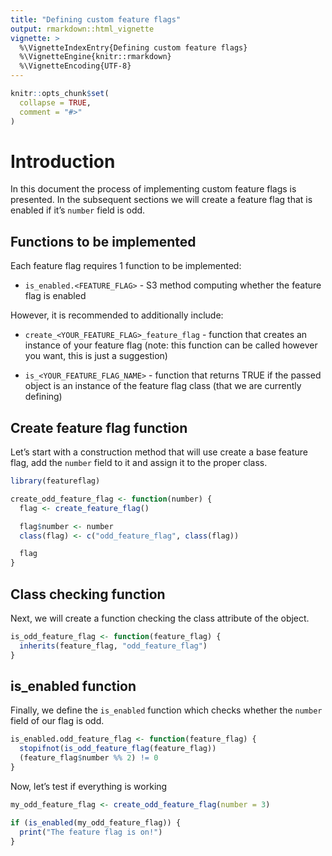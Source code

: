 ---
title: "Defining custom feature flags"
output: rmarkdown::html_vignette
vignette: >
  %\VignetteIndexEntry{Defining custom feature flags}
  %\VignetteEngine{knitr::rmarkdown}
  %\VignetteEncoding{UTF-8}
---

```{r, include = FALSE}
knitr::opts_chunk$set(
  collapse = TRUE,
  comment = "#>"
)
```

# Introduction

In this document the process of implementing custom feature flags is presented. In the subsequent sections we will create a feature flag that is enabled if it's `number` field is odd.


## Functions to be implemented
Each feature flag requires 1 function to be implemented:

* `is_enabled.<FEATURE_FLAG>` - S3 method computing whether the feature flag is enabled

However, it is recommended to additionally include:

* `create_<YOUR_FEATURE_FLAG>_feature_flag` - function that creates an instance of your feature flag (note: this function can be called however you want, this is just a suggestion)

* `is_<YOUR_FEATURE_FLAG_NAME>` - function that returns TRUE if the passed object is an instance of the feature flag class (that we are currently defining)

## Create feature flag function
Let's start with a construction method that will use create a base feature flag, add the `number` field to it and assign it to the proper class.

```{r}
library(featureflag)

create_odd_feature_flag <- function(number) {
  flag <- create_feature_flag()

  flag$number <- number
  class(flag) <- c("odd_feature_flag", class(flag))

  flag
}
```

## Class checking function
Next, we will create a function checking the class attribute of the object.

```{r}
is_odd_feature_flag <- function(feature_flag) {
  inherits(feature_flag, "odd_feature_flag")
}
```

## is_enabled function
Finally, we define the `is_enabled` function which checks whether the `number` field of our flag is odd.

```{r}
is_enabled.odd_feature_flag <- function(feature_flag) {
  stopifnot(is_odd_feature_flag(feature_flag))
  (feature_flag$number %% 2) != 0
}
```

Now, let's test if everything is working

```{r}
my_odd_feature_flag <- create_odd_feature_flag(number = 3)

if (is_enabled(my_odd_feature_flag)) {
  print("The feature flag is on!")
}
```
